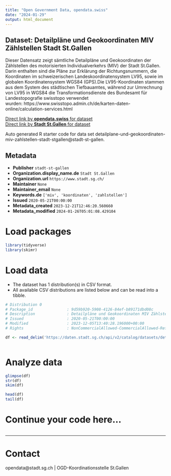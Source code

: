 ```yaml
---
title: "Open Government Data, opendata.swiss"
date: "2024-01-29"
output: html_document
---
```


## Dataset: Detailpläne und Geokoordinaten MIV Zählstellen Stadt St.Gallen

Dieser Datensatz zeigt sämtliche Detailpläne und Geokoordinaten der Zählstellen des motorisierten Individualverkehrs (MIV) der Stadt St.Gallen. Darin enthalten sind die Pläne zur Erklärung der Richtungsnummern, die Koordinaten im schweizerischen Landeskoordinatensystem LV95, sowie im globalen Koordinatensystem WGS84 (GPS).Die LV95-Koordinaten stammen aus dem System des städtischen Tiefbauamtes, während zur Umrechnung von LV95 in WGS84 die Transformationsdienste des Bundesamt für Landestopografie swisstopo verwendet wurden: https://www.swisstopo.admin.ch/de/karten-daten-online/calculation-services.html

[Direct link by **opendata.swiss** for dataset](https://opendata.swiss/de/dataset/detailplane-und-geokoordinaten-miv-zahlstellen-stadt-st-gallen)<br>
[Direct link by **Stadt St.Gallen** for dataset](https://daten.stadt.sg.ch/explore/dataset/detailplane-und-geokoordinaten-miv-zahlstellen-stadt-stgallen/)

Auto generated R starter code for data set detailplane-und-geokoordinaten-miv-zahlstellen-stadt-stgallen@stadt-st-gallen.

## Metadata

- **Publisher** `stadt-st-gallen`
- **Organization.display_name.de** `Stadt St.Gallen`
- **Organization.url** `https://www.stadt.sg.ch/`
- **Maintainer** `None`
- **Maintainer_email** `None`
- **Keywords.de** `['miv', 'koordinaten', 'zahlstellen']`
- **Issued** `2020-05-21T00:00:00`
- **Metadata_created** `2023-12-21T12:46:20.560660`
- **Metadata_modified** `2024-01-26T05:01:08.429104`


# Load packages

```r

library(tidyverse)
library(skimr)

```

# Load data

-   The dataset has 1 distribution(s) in CSV format.
-   All available CSV distributions are listed below and can be read into a tibble.

```r

# Distribution 0
# Package_id               : 9d59b920-5908-4126-84ef-b89171dbd08c
# Description              : Detailpläne und Geokoordinaten MIV Zählstellen Stadt St.Gallen (csv)
# Issued                   : 2020-05-21T00:00:00
# Modified                 : 2023-12-05T13:40:28.196000+00:00
# Rights                   : NonCommercialAllowed-CommercialAllowed-ReferenceRequired

df <- read_delim('https://daten.stadt.sg.ch/api/v2/catalog/datasets/detailplane-und-geokoordinaten-miv-zahlstellen-stadt-stgallen/exports/csv')



```

# Analyze data

```r

glimpse(df)
str(df)
skim(df)

head(df)
tail(df)

```

# Continue your code here...

```r

```

------------------------------------------------------------------------

# Contact

opendata@stadt.sg.ch | OGD-Koordinationsstelle St.Gallen
